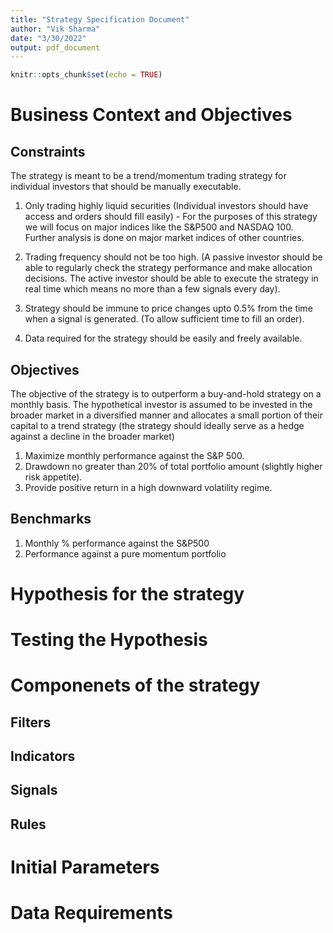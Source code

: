 ```yaml
---
title: "Strategy Specification Document"
author: "Vik Sharma" 
date: "3/30/2022"  
output: pdf_document
---
```


```r
knitr::opts_chunk$set(echo = TRUE)
```

# Business Context and Objectives 

## Constraints 

The strategy is meant to be a trend/momentum trading strategy for individual 
investors that should be manually executable. 

1) Only trading highly liquid securities (Individual investors should have 
access and orders should fill easily) - For the purposes of this strategy we 
will focus on major indices like the S&P500 and NASDAQ 100. Further analysis 
is done on major market indices of other countries. 

2) Trading frequency should not be too high. (A passive investor should be 
able to regularly check the strategy performance and make allocation decisions.
The active investor should be able to execute the strategy in real time which
means no more than a few signals every day). 

3) Strategy should be immune to price changes upto 0.5% from the time when a 
signal is generated. (To allow sufficient time to fill an order).

4) Data required for the strategy should be easily and freely available. 

## Objectives 

The objective of the strategy is to outperform a buy-and-hold strategy on 
a monthly basis. The hypothetical investor is assumed to be invested in the 
broader market in a diversified manner and allocates a small portion of their 
capital to a trend strategy (the strategy should ideally serve as a hedge 
against a decline in the broader market) 

1) Maximize monthly performance against the S&P 500. 
2) Drawdown no greater than 20% of total portfolio amount (slightly higher risk 
appetite).  
3) Provide positive return in a high downward volatility regime. 

## Benchmarks 

1) Monthly % performance against the S&P500 
2) Performance against a pure momentum portfolio

# Hypothesis for the strategy 

# Testing the Hypothesis 

# Componenets of the strategy 

## Filters 

## Indicators 

## Signals 

## Rules 

# Initial Parameters 

# Data Requirements 

